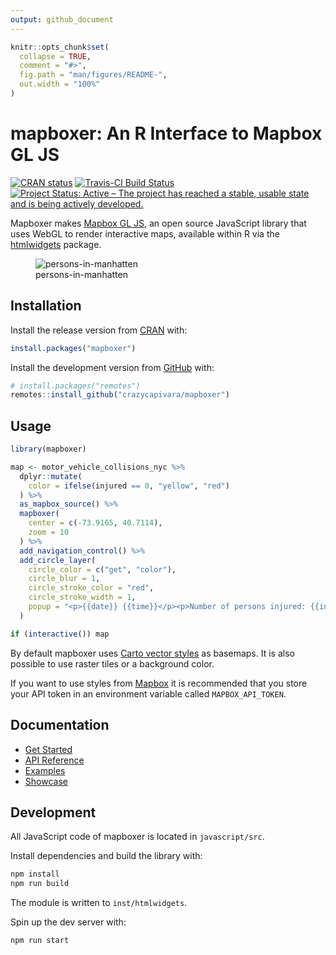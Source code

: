 ```yaml
---
output: github_document
---
```


<!-- README.md is generated from README.Rmd. Please edit that file -->

```r
knitr::opts_chunk$set(
  collapse = TRUE,
  comment = "#>",
  fig.path = "man/figures/README-",
  out.width = "100%"
)
```
# mapboxer: An R Interface to Mapbox GL JS

<!-- badges: start -->
[![CRAN status](https://www.r-pkg.org/badges/version/mapboxer)](https://CRAN.R-project.org/package=mapboxer)  [![Travis-CI Build Status](https://travis-ci.org/crazycapivara/mapboxer.svg?branch=master)](https://travis-ci.org/crazycapivara/mapboxer) [![Project Status: Active – The project has reached a stable, usable state and is being actively developed.](https://www.repostatus.org/badges/latest/active.svg)](https://www.repostatus.org/#active)
<!-- badges: end -->

Mapboxer makes [Mapbox GL JS](https://docs.mapbox.com/mapbox-gl-js/api/),
an open source JavaScript library that uses WebGL to render interactive maps,
available within R via the [htmlwidgets](https://www.htmlwidgets.org/) package.

![persons-in-manhatten](man/figures/README-persons-in-manhatten.png)

## Installation

Install the release version from [CRAN](https://cran.r-project.org/) with:

```r
install.packages("mapboxer")
```

Install the development version from [GitHub](https://github.com/) with:

```r
# install.packages("remotes")
remotes::install_github("crazycapivara/mapboxer")
```

## Usage

```r
library(mapboxer)

map <- motor_vehicle_collisions_nyc %>%
  dplyr::mutate(
    color = ifelse(injured == 0, "yellow", "red")
  ) %>%
  as_mapbox_source() %>%
  mapboxer(
    center = c(-73.9165, 40.7114),
    zoom = 10
  ) %>%
  add_navigation_control() %>%
  add_circle_layer(
    circle_color = c("get", "color"),
    circle_blur = 1,
    circle_stroke_color = "red",
    circle_stroke_width = 1,
    popup = "<p>{{date}} {{time}}</p><p>Number of persons injured: {{injured}}</p>"
  )

if (interactive()) map
```

By default mapboxer uses [Carto vector styles](https://github.com/CartoDB/basemap-styles)
as basemaps. It is also possible to use raster tiles or a background color.

If you want to use styles from [Mapbox](https://www.mapbox.com/maps) it is recommended that you store your API token in an environment variable called `MAPBOX_API_TOKEN`.

## Documentation

- [Get Started](https://crazycapivara.github.io/mapboxer/articles/mapboxer.html)
- [API Reference](https://crazycapivara.github.io/mapboxer/reference/)
- [Examples](https://github.com/crazycapivara/mapboxer/tree/master/examples)
- [Showcase](https://crazycapivara.github.io/mapboxer/articles/examples/showcase.html)

## Development

All JavaScript code of mapboxer is located in `javascript/src`.

Install dependencies and build the library with:

```bash
npm install
npm run build
```

The module is written to `inst/htmlwidgets`.

Spin up the dev server with:

```bash
npm run start
```
